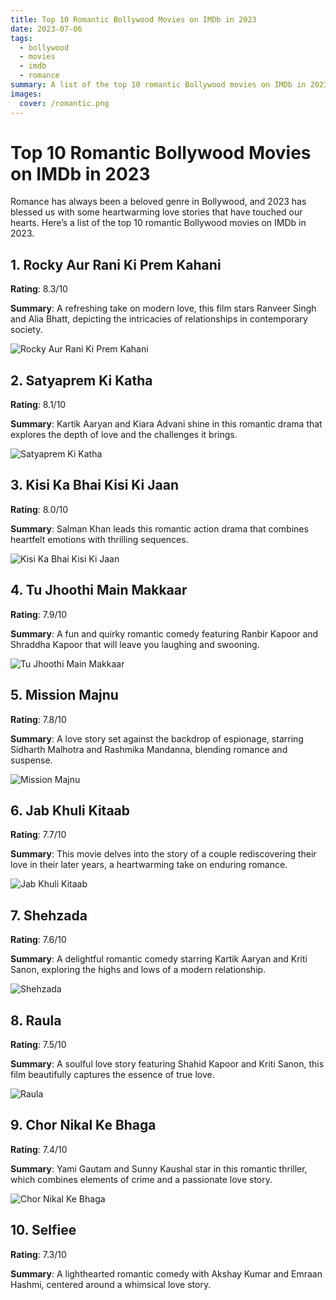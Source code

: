 ```yaml
---
title: Top 10 Romantic Bollywood Movies on IMDb in 2023
date: 2023-07-06
tags:
  - bollywood
  - movies
  - imdb
  - romance
summary: A list of the top 10 romantic Bollywood movies on IMDb in 2023.
images:
  cover: /romantic.png
---
```


# Top 10 Romantic Bollywood Movies on IMDb in 2023

Romance has always been a beloved genre in Bollywood, and 2023 has blessed us with some heartwarming love stories that have touched our hearts. Here’s a list of the top 10 romantic Bollywood movies on IMDb in 2023.

## 1. **Rocky Aur Rani Ki Prem Kahani**

**Rating**: 8.3/10

**Summary**: A refreshing take on modern love, this film stars Ranveer Singh and Alia Bhatt, depicting the intricacies of relationships in contemporary society.

![Rocky Aur Rani Ki Prem Kahani](/images/rocky-aur-rani.jpg)

## 2. **Satyaprem Ki Katha**

**Rating**: 8.1/10

**Summary**: Kartik Aaryan and Kiara Advani shine in this romantic drama that explores the depth of love and the challenges it brings.

![Satyaprem Ki Katha](/images/satyaprem-ki-katha.jpg)

## 3. **Kisi Ka Bhai Kisi Ki Jaan**

**Rating**: 8.0/10

**Summary**: Salman Khan leads this romantic action drama that combines heartfelt emotions with thrilling sequences.

![Kisi Ka Bhai Kisi Ki Jaan](/images/kisi-ka-bhai-kisi-ki-jaan.jpg)

## 4. **Tu Jhoothi Main Makkaar**

**Rating**: 7.9/10

**Summary**: A fun and quirky romantic comedy featuring Ranbir Kapoor and Shraddha Kapoor that will leave you laughing and swooning.

![Tu Jhoothi Main Makkaar](/images/tu-jhoothi-main-makkaar.jpg)

## 5. **Mission Majnu**

**Rating**: 7.8/10

**Summary**: A love story set against the backdrop of espionage, starring Sidharth Malhotra and Rashmika Mandanna, blending romance and suspense.

![Mission Majnu](/images/mission-majnu.jpg)

## 6. **Jab Khuli Kitaab**

**Rating**: 7.7/10

**Summary**: This movie delves into the story of a couple rediscovering their love in their later years, a heartwarming take on enduring romance.

![Jab Khuli Kitaab](/images/jab-khuli-kitab.jpg)

## 7. **Shehzada**

**Rating**: 7.6/10

**Summary**: A delightful romantic comedy starring Kartik Aaryan and Kriti Sanon, exploring the highs and lows of a modern relationship.

![Shehzada](/images/shehzada.jpg)

## 8. **Raula**

**Rating**: 7.5/10

**Summary**: A soulful love story featuring Shahid Kapoor and Kriti Sanon, this film beautifully captures the essence of true love.

![Raula](/images/raula.jpg)

## 9. **Chor Nikal Ke Bhaga**

**Rating**: 7.4/10

**Summary**: Yami Gautam and Sunny Kaushal star in this romantic thriller, which combines elements of crime and a passionate love story.

![Chor Nikal Ke Bhaga](/images/chor-nikal-ke-bhaga.jpg)

## 10. **Selfiee**

**Rating**: 7.3/10

**Summary**: A lighthearted romantic comedy with Akshay Kumar and Emraan Hashmi, centered around a whimsical love story.